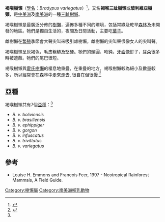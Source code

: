{{Speciesbox 
| status = LC
| status_system = iucn3.1
| status_ref = <ref name=iucn>{{IUCN2008|assessors=Chiarello, A. & Members of the IUCN SSC Edentate Specialist Group|year=2008|id=3038|title=Bradypus variegatus|downloaded=28 November 2008}}</ref>
| image = Bradypus.jpg
| taxon = Bradypus variegatus
| authority = [[Heinrich_Rudolf_Schinz|Schinz]], 1825
| range_map = Bradypus Range.png
| range_map_caption = {{legend|#008000|褐喉樹懶的分佈地}}
| subdivision_ranks = 亞種
| subdivision =
* ''B. v. boliviensis''
* ''B. v. brasiliensis''
* ''B. v. ephippiger''
* ''B. v. gorgon''
* ''B. v. infuscatus''
* ''B. v. trivittatus''
* ''B. v. variegatus''
}}

'''褐喉樹懶'''（[[學名|學名]]：''Bradypus variegatus''）<ref name=msw3>{{MSW3 Gardner|pages=100-101|id=11800008}}</ref>，又名'''褐喉三趾樹懶'''或'''玻利維亞樹獺'''，是[[中美洲|中美洲]]及[[南美洲|南美洲]]的一種[[三趾樹懶|三趾樹懶]]。

褐喉樹懶是最廣泛分佈的[[樹懶|樹懶]]，遍佈多種不同的環境，包括常綠及乾旱[[森林|森林]]及未開發的地區。牠們是獨自生活的，夜間及日間活動，主要吃[[葉子|葉子]]。

雌樹懶在[[繁殖|繁殖]]季節會大聲尖叫來吸引雄樹懶。雌樹懶的尖叫聲很像女人的尖叫聲。

褐喉樹懶呈灰褐色，毛皮粗糙及堅硬。牠們的頭圓，吻鈍，[[牙齒|牙齒]]像釘子，[[耳朵|耳朵]]很多時被遮蔽。牠們的尾巴很短。

褐喉樹懶與[[霍氏樹懶|霍氏樹懶]]的棲息地重疊，在重疊的地方，褐喉樹懶較為細小及數量較多，所以經常會在森林中走來走去,  很自在但很慢.<ref>{{cite book en|title=The Encyclopedia of Mammals|editor=Macdonald, David|author=Dickman, Chris|year=1993|page=777}}</ref>

== 亞種 ==
褐喉樹懶共有7個[[亞種|亞種]]：<ref name=msw3/>
* ''B. v. boliviensis''
* ''B. v. brasiliensis''
* ''B. v. ephippiger''
* ''B. v. gorgon''
* ''B. v. infuscatus''
* ''B. v. trivittatus''
* ''B. v. variegatus''

== 參考 ==
{{reflist}}
* Louise H. Emmons and Francois Feer, 1997 - Neotropical Rainforest Mammals, A Field Guide.

{{Pilosa}}
{{Taxonbar|from=Q148752}}

[[Category:樹懶屬|Category:樹懶屬]]
[[Category:南美洲哺乳動物|Category:南美洲哺乳動物]]